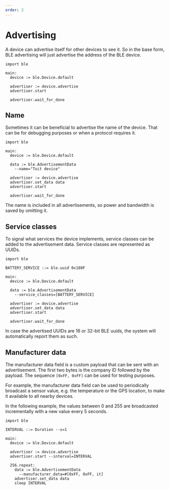 ```yaml
---
order: 2
---
```


# Advertising

A device can advertise itself for other devices to see it. So in the base form, BLE advertising will just advertise the address of the BLE device.

```toit
import ble

main:
  device := ble.Device.default

  advertiser := device.advertise
  advertiser.start

  advertiser.wait_for_done
```

## Name

Sometimes it can be beneficial to advertise the name of the device. That can be for debugging purposes or when a protocol requires it.

```toit
import ble

main:
  device := ble.Device.default

  data := ble.AdvertisementData
    --name="Toit device"

  advertiser := device.advertise
  advertiser.set_data data
  advertiser.start

  advertiser.wait_for_done
```

The name is included in all advertisements, so power and bandwidth is saved by omitting it.

## Service classes

To signal what services the device implements, service classes can be added to the advertisement data. Service classes are represented as UUIDs.

```toit
import ble

BATTERY_SERVICE ::= ble.uuid 0x180F

main:
  device := ble.Device.default

  data := ble.AdvertisementData
    --service_classes=[BATTERY_SERVICE]

  advertiser := device.advertise
  advertiser.set_data data
  advertiser.start

  advertiser.wait_for_done
```

<Note type="info">

In case the advertised UUIDs are 16 or 32-bit BLE uuids, the system will automatically report them as such.

</Note>

## Manufacturer data

The manufacturer data field is a custom payload that can be sent with an advertisement. The first two bytes is the company ID followed by the payload. The sequence `[0xFF, 0xFF]` can be used for testing purposes.

For example, the manufacturer data field can be used to periodically broadcast a sensor value, e.g. the temperature or the GPS location, to make it available to all nearby devices.

In the following example, the values between 0 and 255 are broadcasted incrementally with a new value every 5 seconds.

```toit
import ble

INTERVAL ::= Duration --s=1

main:
  device := ble.Device.default

  advertiser := device.advertise
  advertiser.start --interval=INTERVAL

  256.repeat:
    data := ble.AdvertisementData
      --manufacturer_data=#[0xFF, 0xFF, it]
    advertiser.set_data data
    sleep INTERVAL
```
